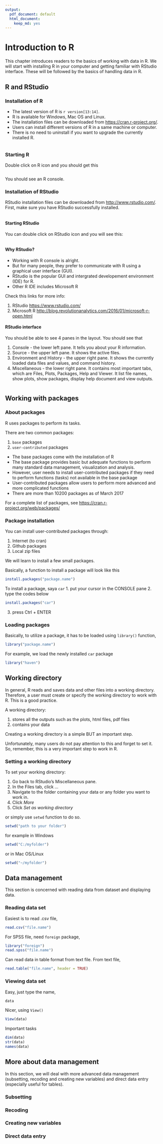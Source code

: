 ```yaml
---
output:
  pdf_document: default
  html_document:
    keep_md: yes
---
```


# Introduction to R
This chapter introduces readers to the basics of working with data in R. We will start with installing R in your computer and getting familiar with RStudio interface. These will be followed by the basics of handling data in R.

## R and RStudio

### Installation of R
- The latest version of R is `r version[13:14]`.
- R is available for Windows, Mac OS and Linux.
- The installation files can be downloaded from <https://cran.r-project.org/>.
- Users can install different versions of R in a same machine or computer.
- There is no need to uninstall if you want to upgrade the currently installed R.

<img>

### Starting R

Double click on R icon and you should get this

<img>

You should see an R console.

### Installation of RStudio
RStudio installation files can be downloaded from <http://www.rstudio.com/>.
First, make sure you have RStudio successfully installed.

<img>

#### Starting RStudio
You can double click on RStudio icon and you will see this:

<img>

#### Why RStudio?
- Working with R console is alright. 
- But for many people, they prefer to communicate with R using a graphical user interface (GUI).
- RStudio is the popular GUI and intergrated developement environment (IDE) for R.
- Other R IDE includes Microsoft R

Check this links for more info:

1.  RStudio <https://www.rstudio.com/>
2.  Microsoft R <http://blog.revolutionanalytics.com/2016/01/microsoft-r-open.html>

#### RStudio interface
You should be able to see 4 panes in the layout. You should see that

1. Console - the lower left pane. It tells you about your R information.
2. Source - the upper left pane. It shows the active files.
3. Environment and History - the upper right pane. It shows the currently loaded data files and values, and command history.
4. Miscellaneous - the lower right pane. It contains most important tabs, which are Files, Plots, Packages, Help and Viewer. It list file names, show plots, show packages, display help document and view outputs.

<img>


## Working with packages

### About packages 
R uses packages to perform its tasks.

There are two common packages:

1.  `base` packages 
2.  `user-contributed` packages

- The base packages come with the installation of R
- The base package provides basic but adequate functions to perform many standard data management, visualization and analysis.
- However, user needs to install user-contributed packages if they need to perform functions (tasks) not available in the base package
- User-contributed packages allow users to perform more advanced and more complicated functions 
- There are more than 10200 packages as of March 2017

For a complete list of packages, see <https://cran.r-project.org/web/packages/>

### Package installation
You can install user-contributed packages through:

1.  Internet (to cran)
2.  Github packages
3.  Local zip files

We will learn to install a few small packages.

Basically, a function to install a package will look like this
```r
install.packages("package.name")
```

To install a package, saya `car`
1.  put your cursor in the CONSOLE pane
2.  type the codes below
```r
install.packages("car")
```
3.  press Ctrl + ENTER

### Loading packages
Basically, to utilize a package, it has to be loaded using `library()` function,
```r
library("package.name")
```

For example, we load the newly installed `car` package
```r
library("haven")
```


## Working directory
In general, R reads and saves data and other files into a working directory. Therefore, a user must create or specify the working directory to work with R. This is a good practice. 

A working directory:

1.  stores all the outputs such as the plots, html files, pdf files 
2.  contains your data

Creating a working directory is a simple BUT an important step. 

Unfortunately, many users do not pay attention to this and forget to set it. So, remember, this is a very important step to work in R.

### Setting a working directory

To set your working directory:

1.  Go back to RStudio's Miscellaneous pane.
2.  In the Files tab, click *...* 
3.  Navigate to the folder containing your data or any folder you want to work in.
4.  Click *More* 
5.  Click *Set as working directory*

or simply use `setwd` function to do so. 
```r
setwd("path to your folder")
```
for example in Windows
```r
setwd("C:/myfolder")
```
or in Mac OS/Linux
```r
setwd("~/myfolder")
```


## Data management
This section is concerned with reading data from dataset and displaying data.

### Reading data set
Easiest is to read .csv file,
```r
read.csv("file.name")
```

For SPSS file, need `foreign` package,
```r
library("foreign")
read.spss("file.name")
```

Can read data in table format from text file.
From text file,
```r
read.table("file.name", header = TRUE)
```

### Viewing data set
Easy, just type the name,
```r
data
```

Nicer, using `View()`
```r
View(data)
```

Important tasks
```r
dim(data)
str(data)
names(data)
```

## More about data management
In this section, we will deal with more advanced data management (subsetting, recoding and creating new variables) and direct data entry (especially useful for tables).

### Subsetting


### Recoding


### Creating new variables


### Direct data entry
